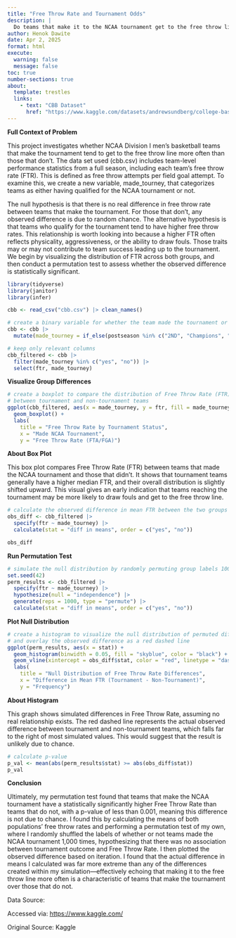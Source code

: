 ```yaml
---
title: "Free Throw Rate and Tournament Odds"
description: |
  Do teams that make it to the NCAA tournament get to the free throw line more often than those that don’t? Using the cbb.csv dataset, which includes Division I men’s basketball stats, I examine whether a team’s free throw rate (FTR) — calculated as free throw attempts per field goal attempt — is linked to postseason qualification. A permutation test is used to simulate what we’d expect if free throw rate and tournament selection were unrelated.
author: Henok Dawite
date: Apr 2, 2025
format: html
execute:
  warning: false
  message: false
toc: true
number-sections: true
about:
  template: trestles
  links: 
    - text: "CBB Dataset"
      href: "https://www.kaggle.com/datasets/andrewsundberg/college-basketball-dataset"
---
```


**Full Context of Problem**

This project investigates whether NCAA Division I men’s basketball teams that make the tournament tend to get to the free throw line more often than those that don’t. The data set used (cbb.csv) includes team-level performance statistics from a full season, including each team’s free throw rate (FTR). This is defined as free throw attempts per field goal attempt. To examine this, we create a new variable, made_tourney, that categorizes teams as either having qualified for the NCAA tournament or not.

The null hypothesis is that there is no real difference in free throw rate between teams that make the tournament. For those that don't, any observed difference is due to random chance. The alternative hypothesis is that teams who qualify for the tournament tend to have higher free throw rates. This relationship is worth looking into because a higher FTR often reflects physicality, aggressiveness, or the ability to draw fouls. Those traits may or may not contribute to team success leading up to the tournament. We begin by visualizing the distribution of FTR across both groups, and then conduct a permutation test to assess whether the observed difference is statistically significant.

```r
library(tidyverse)
library(janitor)
library(infer)
```

```r
cbb <- read_csv("cbb.csv") |> clean_names()

# create a binary variable for whether the team made the tournament or not
cbb <- cbb |> 
  mutate(made_tourney = if_else(postseason %in% c("2ND", "Champions", "E8", "F4", "R32", "R64", "R68", "S16"), "yes", "no"))

# keep only relevant columns
cbb_filtered <- cbb |> 
  filter(made_tourney %in% c("yes", "no")) |> 
  select(ftr, made_tourney)
```

**Visualize Group Differences**

```r
# create a boxplot to compare the distribution of Free Throw Rate (FTR)
# between tournament and non-tournament teams
ggplot(cbb_filtered, aes(x = made_tourney, y = ftr, fill = made_tourney)) +
  geom_boxplot() +
  labs(
    title = "Free Throw Rate by Tournament Status",
    x = "Made NCAA Tournament",
    y = "Free Throw Rate (FTA/FGA)")
```

**About Box Plot**

This box plot compares Free Throw Rate (FTR) between teams that made the NCAA tournament and those that didn’t. It shows that tournament teams generally have a higher median FTR, and their overall distribution is slightly shifted upward. This visual gives an early indication that teams reaching the tournament may be more likely to draw fouls and get to the free throw line.

```r
# calculate the observed difference in mean FTR between the two groups
obs_diff <- cbb_filtered |> 
  specify(ftr ~ made_tourney) |> 
  calculate(stat = "diff in means", order = c("yes", "no"))

obs_diff
```

**Run Permutation Test**

```r
# simulate the null distribution by randomly permuting group labels 1000 times
set.seed(42)
perm_results <- cbb_filtered |> 
  specify(ftr ~ made_tourney) |> 
  hypothesize(null = "independence") |> 
  generate(reps = 1000, type = "permute") |> 
  calculate(stat = "diff in means", order = c("yes", "no"))
```

**Plot Null Distribution**

```r
# create a histogram to visualize the null distribution of permuted differences
# and overlay the observed difference as a red dashed line
ggplot(perm_results, aes(x = stat)) +
  geom_histogram(binwidth = 0.05, fill = "skyblue", color = "black") +
  geom_vline(xintercept = obs_diff$stat, color = "red", linetype = "dashed") +
  labs(
    title = "Null Distribution of Free Throw Rate Differences",
    x = "Difference in Mean FTR (Tournament - Non-Tournament)",
    y = "Frequency")
```

**About Histogram**

This graph shows simulated differences in Free Throw Rate, assuming no real relationship exists. The red dashed line represents the actual observed difference between tournament and non-tournament teams, which falls far to the right of most simulated values. This would suggest that the result is unlikely due to chance.

```r
# calculate p-value
p_val <- mean(abs(perm_results$stat) >= abs(obs_diff$stat))
p_val
```

**Conclusion**

Ultimately, my permutation test found that teams that make the NCAA tournament have a statistically significantly higher Free Throw Rate than teams that do not, with a p-value of less than 0.001, meaning this difference is not due to chance. I found this by calculating the means of both populations' free throw rates and performing a permutation test of my own, where I randomly shuffled the labels of whether or not teams made the NCAA tournament 1,000 times, hypothesizing that there was no association between tournament outcome and Free Throw Rate. I then plotted the observed difference based on iteration. I found that the actual difference in means I calculated was far more extreme than any of the differences created within my simulation—effectively echoing that making it to the free throw line more often is a characteristic of teams that make the tournament over those that do not.

Data Source:

Accessed via: <https://www.kaggle.com/>

Original Source: Kaggle
